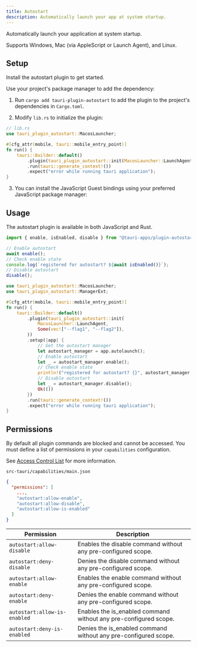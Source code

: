 ```yaml
---
title: Autostart
description: Automatically launch your app at system startup.
---
```



<PluginLinks plugin="autostart" />

Automatically launch your application at system startup.

Supports Windows, Mac (via AppleScript or Launch Agent), and Linux.

## Setup

Install the autostart plugin to get started.

<Tabs>
  <TabItem label="Automatic">

  Use your project's package manager to add the dependency:

  <CommandTabs npm="npm run tauri add autostart"
  yarn="yarn run tauri add autostart"
  pnpm="pnpm tauri add autostart"
  cargo="cargo tauri add autostart" />

  </TabItem>
  <TabItem label="Manual">

  1. Run `cargo add tauri-plugin-autostart` to add the plugin to the project's dependencies in `Cargo.toml`.

  2. Modify `lib.rs` to initialize the plugin:

  ```rust
  // lib.rs
  use tauri_plugin_autostart::MacosLauncher;

  #[cfg_attr(mobile, tauri::mobile_entry_point)]
  fn run() {
      tauri::Builder::default()
          .plugin(tauri_plugin_autostart::init(MacosLauncher::LaunchAgent, Some(vec!["--flag1", "--flag2"]) /* arbitrary number of args to pass to your app */))
          .run(tauri::generate_context!())
          .expect("error while running tauri application");
  }
  ```

  3. You can install the JavaScript Guest bindings using your preferred JavaScript package manager:

  <CommandTabs
      npm="npm install @tauri-apps/plugin-autostart"
      yarn="yarn add @tauri-apps/plugin-autostart"
      pnpm="pnpm add @tauri-apps/plugin-autostart"
  />
  </TabItem>
</Tabs>

## Usage

The autostart plugin is available in both JavaScript and Rust.

<Tabs>
  <TabItem label="JavaScript">

  ```js
  import { enable, isEnabled, disable } from "@tauri-apps/plugin-autostart";

  // Enable autostart
  await enable();
  // Check enable state
  console.log(`registered for autostart? ${await isEnabled()}`);
  // Disable autostart
  disable();
  ```

  </TabItem>
  <TabItem label="Rust">

  ```rust
  use tauri_plugin_autostart::MacosLauncher;
  use tauri_plugin_autostart::ManagerExt;

  #[cfg_attr(mobile, tauri::mobile_entry_point)]
  fn run() {
      tauri::Builder::default()
          .plugin(tauri_plugin_autostart::init(
              MacosLauncher::LaunchAgent,
              Some(vec!["--flag1", "--flag2"]),
          ))
          .setup(|app| {
              // Get the autostart manager
              let autostart_manager = app.autolaunch();
              // Enable autostart
              let _ = autostart_manager.enable();
              // Check enable state
              println!("registered for autostart? {}", autostart_manager.is_enabled().unwrap());
              // Disable autostart
              let _ = autostart_manager.disable();
              Ok(())
          })
          .run(tauri::generate_context!())
          .expect("error while running tauri application");
  }
  ```

  </TabItem>
</Tabs>

## Permissions

By default all plugin commands are blocked and cannot be accessed.
You must define a list of permissions in your `capabilities` configuration.

See [Access Control List](/references/v2/acl) for more information.

`src-tauri/capabilities/main.json`

```json
{
  "permissions": [
    ...,
    "autostart:allow-enable",
    "autostart:allow-disable",
    "autostart:allow-is-enabled"
  ]
}
```

| Permission | Description |
| --- | --- |
| `autostart:allow-disable` | Enables the disable command without any pre-configured scope. |
| `autostart:deny-disable` | Denies the disable command without any pre-configured scope. |
| `autostart:allow-enable` | Enables the enable command without any pre-configured scope. |
| `autostart:deny-enable` | Denies the enable command without any pre-configured scope. |
| `autostart:allow-is-enabled` | Enables the is_enabled command without any pre-configured scope. |
| `autostart:deny-is-enabled` | Denies the is_enabled command without any pre-configured scope. |
